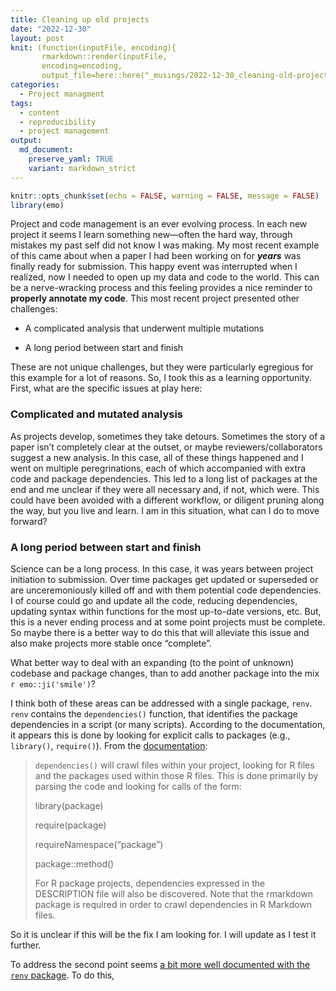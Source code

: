 ```yaml
---
title: Cleaning up old projects
date: "2022-12-30"
layout: post
knit: (function(inputFile, encoding){
       rmarkdown::render(inputFile,
       encoding=encoding,
       output_file=here::here("_musings/2022-12-30_cleaning-old-projects.md"))})
categories:
  - Project managment
tags:
  - content
  - reproducibility
  - project management
output:
  md_document:
    preserve_yaml: TRUE
    variant: markdown_strict 
---
```


```r
knitr::opts_chunk$set(echo = FALSE, warning = FALSE, message = FALSE)
library(emo)
```

Project and code management is an ever evolving process. In each new project it seems I learn something new---often the hard way, through mistakes my past self did not know I was making. My most recent example of this came about when a paper I had been working on for ***years*** was finally ready for submission. This happy event was interrupted when I realized, now I needed to open up my data and code to the world. This can be a nerve-wracking process and this feeling provides a nice reminder to **properly annotate my code**. This most recent project presented other challenges:

* A complicated analysis that underwent multiple mutations

* A long period between start and finish

These are not unique challenges, but they were particularly egregious for this example for a lot of reasons. So, I took this as a learning opportunity. First, what are the specific issues at play here:

### Complicated and mutated analysis

As projects develop, sometimes they take detours. Sometimes the story of a paper isn't completely clear at the outset, or maybe reviewers/collaborators suggest a new analysis. In this case, all of these things happened and I went on multiple peregrinations, each of which accompanied with extra code and package dependencies. This led to a long list of packages at the end and me unclear if they were all necessary and, if not, which were. This could have been avoided with a different workflow, or diligent pruning along the way, but you live and learn. I am in this situation, what can I do to move forward?

### A long period between start and finish

Science can be a long process. In this case, it was years between project initiation to submission. Over time packages get updated or superseded or are unceremoniously killed off and with them potential code dependencies. I of course could go and update all the code, reducing dependencies, updating syntax within functions for the most up-to-date versions, etc. But, this is a never ending process and at some point projects must be complete. So maybe there is a better way to do this that will alleviate this issue and also make projects more stable once "complete". 

What better way to deal with an expanding (to the point of unknown) codebase and package changes, than to add another package into the mix `r emo::ji('smile')`? 

I think both of these areas can be addressed with a single package, `renv`. `renv` contains the `dependencies()` function, that identifies the package dependencies in a script (or many scripts). According to the documentation, it appears this is done by looking for explicit calls to packages (e.g., `library()`, `require()`). From the [documentation](https://rstudio.github.io/renv/reference/dependencies.html#details):

> `dependencies()` will crawl files within your project, looking for R files and the packages used within those R files. This is done primarily by parsing the code and looking for calls of the form:
>
>  library(package)
>
>  require(package)
>
>  requireNamespace("package")
>
>  package::method()
>
> For R package projects, dependencies expressed in the DESCRIPTION file will also be discovered. Note that the rmarkdown package is required in order to crawl dependencies in R Markdown files.

So it is unclear if this will be the fix I am looking for. I will update as I test it further. 

To address the second point seems [a bit more well documented with the `renv` package](https://rstudio.github.io/renv/articles/collaborating.html). To do this, 
